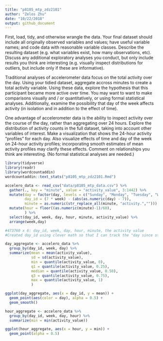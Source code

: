 ```yaml
---
title: "p8105_mtp_zdz2101"
author: "Zelos Zhu"
date: "10/22/2018"
output: github_document
---
```


First, load, tidy, and otherwise wrangle the data. Your final dataset should include all originally observed variables and values; have useful variable names; and code data with reasonable variable classes. Describe the resulting dataset (e.g. what variables exist, how many observations, etc). Discuss any additional exploratory analyses you conduct, but only include results you think are interesting (e.g. visually inspect distributions for outliers, but include only if these are informative).

Traditional analyses of accelerometer data focus on the total activity over the day. Using your tidied dataset, aggregate accross minutes to create a total activity variable. Using these data, explore the hypothesis that this participant became more active over time. You may want to want to make comparisons visually and / or quantitatively, or using formal statistical analyses. Additionally, examine the possibility that day of the week affects activity (in isolation and in addition to the effect of time).

One advantage of accelerometer data is the ability to inspect activity over the course of the day, rather than aggregating over 24 hours. Explore the distribution of activity counts in the full dataset, taking into account other variables of interest. Make a visualization that shows the 24-hour activity “profiles” for each day. Also visualize effects of time and day of the week on 24-hour activity profiles; incorporating smooth estimates of mean activity profiles may clarify these effects. Comment on relationships you think are interesting. (No formal statistical analyses are needed.)

```r
library(tidyverse)
library(readr)
library(wordcountaddin)
wordcountaddin::text_stats("p8105_mtp_zdz2101.Rmd")
```

```r
accelero_data <- read_csv("data/p8105_mtp_data.csv") %>%
  gather(., key = "minute", value = "activity_value", 3:1442) %>%
  mutate(day = factor(day, levels = c("Sunday", "Monday", "Tuesday", "Wednesday", "Thursday", "Friday", "Saturday")),
         day_id = (7 * week) - (abs(as.numeric(day) - 7)),
         minute = as.numeric(str_replace_all(minute, "activity.",""))) %>%
  mutate(hour = floor((as.numeric(minute)-1)/60),
         ) %>% 
  select(day_id, week, day, hour, minute, activity_value) %>%
  arrange(week,day)

#473760 x 6: day_id, week, day, hour, minute, the activity value
#Created day_id using clever math so that I can track the "day since start of study, sunday week 1 is day 1, sunday week 2 would be day 8, sunday week 3 would be day 15, etc."
```

```r
day_aggregate <- accelero_data %>%
  group_by(day_id, week, day) %>%
  summarize(mean = mean(activity_value),
            sd = sd(activity_value),
            min = quantile(activity_value, 0),
            q1 = quantile(activity_value, 0.25),
            median = quantile(activity_value, 0.50),
            q3 = quantile(activity_value, 0.75),
            max = quantile(activity_value, 1)
            )

ggplot(day_aggregate, aes(x = day_id, y = mean)) + 
  geom_point(aes(color = day), alpha = 0.5) + 
  geom_smooth()
```

```r
hour_aggregate <- accelero_data %>%
  group_by(day_id, week, day, hour) %>%
  summarize(min = min(activity_value))

ggplot(hour_aggregate, aes(x = hour, y = min)) +
  geom_point(alpha = 0.5)
```